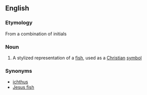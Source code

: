 ==English==

===Etymology===
From a combination of {{Gr.}} initials

===Noun===
{{wikipedia}}
{{en-noun|es}}

# A stylized representation of a [[fish]], used as a [[Christian]] [[symbol]]

===Synonyms===
*[[ichthus]]
*[[Jesus fish]]